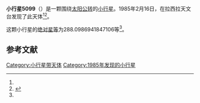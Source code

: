 {{Infobox planet
| bgcolour = #FFFFC0
| name = 5099
| symbol = 
| image = 
| caption = 
| discovery = yes
| discovery_ref = 
| discoverer = {{link-en|亨利·德波鸿诺|Henri Debehogne}}
| discovery_site = [[拉西拉天文台|拉西拉天文台]] 
| discovered = 1985年2月16日
| designations = yes
| mp_name = 
| named_after = 
| alt_names = 1985 DY1/ 1971 TD1 / 1979 WC7 / 1990 HJ2
| mp_category = [[主带小行星|主带小行星]]
| orbit_ref = <ref name="a">[http://ssd.jpl.nasa.gov/sbdb.cgi?sstr=5099 5099] {{Wayback|url=http://ssd.jpl.nasa.gov/sbdb.cgi?sstr=5099 |date=20201124011832 }}，小行星數據庫瀏覽器（JPL Small-Body Database Browser）－[[美国国家航空航天局|美国国家航空航天局]]喷气推进实验室</ref>
| epoch = 2456400.5 (2013年4月18日更新)
| aphelion = {{convert|2.614086168162355|AU|km|3|abbr=on|lk=out}}
| perihelion = {{convert|2.35563975911352|AU|km|3|abbr=on}}
| semimajor = {{convert|2.484862963637938|AU|km|3|abbr=on}}
| eccentricity = 0.052004157
| period = 1430.711577 [[日|日]]<br />3.92[[儒略年|儒略年]]
| avg_speed = 
| inclination = 1.183009224604587
| asc_node = 81.06757311931261
| mean_anomaly = 
| arg_peri = 288.0986941847106
| satellites = 
| physical_characteristics = yes
| dimensions = 
| mass = 
| density = 
| surface_grav = 
| escape_velocity = 
| sidereal_day = 
| axial_tilt = 
| pole_ecliptic_lat = 
| pole_ecliptic_lon = 
| albedo = 
| temperatures= 
| temp_name1 = 
| mean_temp_1 = 
| max_temp_1 = 
| temp_name2 = 
| max_temp_2 = 
| spectral_type = 
| abs_magnitude = 288.0986941847106
}}

'''小行星5099'''（{{lang-en|5099}}）是一颗围绕[[太阳|太阳]][[公转|公转]]的[[小行星|小行星]]。1985年2月16日，{{link-en|亨利·德波鸿诺|Henri Debehogne}}在拉西拉天文台发现了此天体<ref name="a" /><ref>{{cite news|title=小行星列表|url=http://cfa-www.harvard.edu/iau/lists/NumberedMPs.txt|accessdate=2013-07-08|newspaper=哈佛大学|archive-date=2008-05-17|archive-url=https://web.archive.org/web/20080517010638/http://cfa-www.harvard.edu/iau/lists/NumberedMPs.txt|dead-url=no}}</ref>。

这颗小行星的[[绝对星等|绝对星等]]为288.0986941847106等<ref name="a" />。

==参考文献==
{{reflist}}
{{Minor Planet Number|[[小行星5098|小行星5098]]|[[小行星5100|小行星5100]]}}

{{小天体}}

[[Category:小行星带天体|Category:小行星带天体]]
[[Category:1985年发现的小行星|Category:1985年发现的小行星]]

{{asteroid-stub}}
